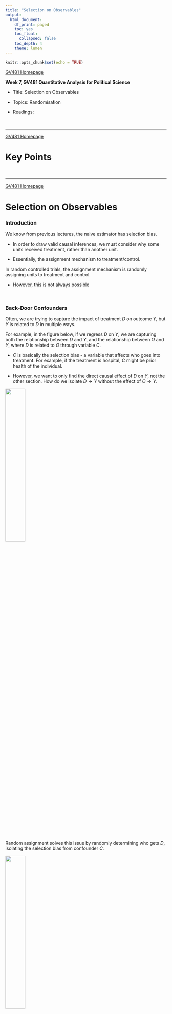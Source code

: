 ```yaml
---
title: "Selection on Observables"
output:
  html_document:
    df_print: paged
    toc: yes
    toc_float:
      collapsed: false
    toc_depth: 4
    theme: lumen
---
```


```r
knitr::opts_chunk$set(echo = TRUE)
```

```{=html}
<style>
  body .main-container {
    max-width: 1100px;
    font-size: 12pt;
  }
</style>
```
[GV481 Homepage](https://kevinli03.github.io/notes/#GV481_Quantitative_Analysis)

**Week 7, GV481 Quantitative Analysis for Political Science**

-   Title: Selection on Observables

-   Topics: Randomisation

-   Readings:

<br />

------------------------------------------------------------------------

[GV481 Homepage](https://kevinli03.github.io/notes/#GV481_Quantitative_Analysis)

# Key Points

<br />

------------------------------------------------------------------------

[GV481 Homepage](https://kevinli03.github.io/notes/#GV481_Quantitative_Analysis)

# **Selection on Observables**

### Introduction

We know from previous lectures, the naive estimator has selection bias.

-   In order to draw valid causal inferences, we must consider why some units received treatment, rather than another unit.

-   Essentially, the assignment mechanism to treatment/control.

In random controlled trials, the assignment mechanism is randomly assigning units to treatment and control.

-   However, this is not always possible

<br />

### Back-Door Confounders

Often, we are trying to capture the impact of treatment $D$ on outcome $Y$, but $Y$ is related to $D$ in multiple ways.

For example, in the figure below, if we regress $D$ on $Y$, we are capturing both the relationship between $D$ and $Y$, and the relationship between $O$ and $Y$, where $D$ is related to $O$ through variable $C$.

-   $C$ is basically the selection bias - a variable that affects who goes into treatment. For example, if the treatment is hospital, $C$ might be prior health of the individual.

<!-- -->

-   However, we want to only find the direct causal effect of $D$ on $Y$, not the other section. How do we isolate $D \rightarrow Y$ without the effect of $O \rightarrow Y$.

![](figure7.1.png){width="35%"}

<br />

Random assignment solves this issue by randomly determining who gets $D$, isolating the selection bias from confounder $C$.

![](figure7.2.png){width="35%"}

<br />

### Selection on Observables

In an observational study, we cannot determine who gets assigned to treatment or control.

Under the selection on observables, we make the assumption that assignment to treatment was based on some observable characteristics

-   Some confounding variables that are observable, causes units to be assigned into either treatment or control.

<!-- -->

-   If we observe all the confounders that caused units to be assigned to treatment, we can partial out that confounding variable and eliminate selection bias.

<br />

For example, in the figure below, we know that some observed characteristic $X$ determines who gets treatment versus control. If we account for $X$, we can isolate the effect of $D$ on $Y$.

![](figure7.3.png){width="25%"}

We can do this by dividing the experiment into smaller randomised controlled trials. For example, we could divide confounder $X$ into two categories: low $X$ and high $X$ (we can do a lot more categories than this).

![](figure7.4.png)

NOTE: Selection on observables only works when we know what is causing selection into treatment. It is not just controlling for any random variable we think might work. We must know what causes selection into treatment.

<br />

### Example: Violence to Voting

Let us look at a paper of the impact of violence on turning out to vote:

-   Treatment $D$: Being abducted

-   Outcome $Y$: turning out to vote.

Can we naively compare the people who were abducted vs. not abducted, and determine the causal effect?

-   Unless the abductions were done completely randomly, then we cannot, since some factors might affect who gets abducted and who does not (selection bias).

Blattman 2009 finds that age is the primary way violent groups choose to abduct individuals. "Abduction parties were under instruction to release only young children and older adults, but keep all adolescent and young adult males".

-   Within these specific age group, abductions were quasi-random.

Thus, age is a confounder variable that affects who gets the treatment:

-   If we hold age constant, potential outcomes should not be different between abducted and not abducted, since we have accounted for the selection bias.

<br />

### Identification Assumptions

Selection on Observables: the treatment is randomly assigned within the observable characteristic $X$.

-   Mathematically: $(Y_1, Y_0) \ \bot \ D|X$.

-   In our example, within each age group (young, middle, old), we should have random assignment within these groups.

<br />

Common Support Assumption: we observe participants and non-participants with the same characteristics

-   Mathematically: $0 < Pr(D = 1|X) < 1$

<!-- -->

-   We need treated and untreated individuals within every $X$ category/level of observable characteristic. This allows us to find the potential outcomes.

-   In our example, we need to have both abducted and non abducted units in the young, middle, and old age group (and every age group).

<br />

### Identification of Estimand

Our estimated is the average treatment effect

$$
\tau_{ATE} = \mathbb{E}[Y_1 - Y_0] = \int \mathbb{E}[Y_1 - Y_0 \ | \ X]dP(X)
$$

Given our selection on observables, we have the following property: since within each category of $X$, there is random assignment, we are basically running "mini" randomised controlled trials within each category of $X$. Thus, we can basically use the naive estimator within each $X$ category:

$$
\begin{split}
\mathbb{E}[Y_1 - Y_0 \ | \ X] & = \mathbb{E}[Y_1 - Y_0 \ | \ X, D=1] \\
& = \mathbb{E}[Y \ | \ X, D = 1] - \mathbb{E}[Y \ | \ X, D = 0]
\end{split}
$$

Therefore, the average treatment effect of observed outcomes is, inputting the above property:

$$
\tau_{ATE} = \int \left( \ \mathbb{E}[Y | X, D = 1] - \ \mathbb{E}[Y \ | \ X, D = 0] \ \right) dP(X)
$$

Or in other words, the integral of expected value of $Y$ in each group of $X$ that are in the treatment group, minus the expected value of $Y$ in each group of $X$ that are in the control state.

<br />

Or even more simply, if selection on observables $(Y_1, Y_0) \ \bot \ D|X$ assumption holds, we are basically doing a randomised controlled trial within each group of $X$.

<br />

### Estimation Methods

There are 3 ways to estimate the ATE for selection on observables (assuming you meet both of the identification assumptions:

1.  Subclassification
2.  Matching
3.  Regression

We will dicuss each of these in the next few sections of the lesson.

<br />

------------------------------------------------------------------------

[GV481 Homepage](https://kevinli03.github.io/notes/#GV481_Quantitative_Analysis)

# **Subclassification**

### Introduction

Subclassification is basically how we have been thinking about selection on observables so far:

1.  Divide the sample into bins/groups/categories based on the value of key covariates $X$
2.  Within each bin, estimate the difference in means between treated and untreated units (just like in a random experiment)
3.  Construct weighted averages of these differences in means estimates using the proportion of units in each bin to recover the ATE. (and proportion of treated units in each bin for ATT, and proportion of untreated units in each bin to recover ATC).

<br />

### Subclassification Estimator

We know that ATE is:

$$
\tau_{ATE} = \mathbb{E}[Y_1 - Y_0] = \int \mathbb{E}[Y_1 - Y_0 \ | \ X]dP(X)
$$

Assuming $X$ takes in $K$ different bins, $X^1, ..., X^k, ..., X^K$, then our estimator is as follows:

$$
\hat{\tau}_{ATE} = \sum\limits_{k=1}^K \left[ \left( \bar{Y}_1^k - \bar{Y}_0^k \right) \times \left( \frac{N^k}{N} \right) \right]
$$

Where:

-   $N^k$ is the number of observations in bin $k$

-   $\bar{Y}_1^k$ is the mean outcome for treated in bin $K$, and $\bar{Y}_0^k$ is the mean outcome for untreated in bin $k$

<br />

More intuitively:

1.  Choose one bin of $X$. Find the mean $Y$ of the treated minus the mean $Y$ of the untreated.
2.  Multiply that difference, by the number of observations in this bin divided by total number of observations.
3.  Do for every bin, and sum every value of the bin up.

<br />

### Multiple Confounders

We can do multiple confounders. For example, say $X_1$ has 2 bins, ad $X_2$ has 2 bins.

-   We would need to create a bin for each possible interactino between the two confounders

-   For example, we would need 4 bins here: (Low $X_1$ Low $X_2$); (Low $X_1$ High $X_2$); (High $X_1$ Low $X_2$), (High $X_1$, High $X_2$).

<br />

Subclassification becomes unfeasible with many covariates.

-   Assume we have $k$ covariates, and divide them each into 3 categories.

-   The number of subclassification cells is $3^k$. If we have 10 covariates, that means 59,059 cells.

-   It is very likely that one of these bins will only contain treated or untreated observations, violating our assumptions

<br />

------------------------------------------------------------------------

[GV481 Homepage](https://kevinli03.github.io/notes/#GV481_Quantitative_Analysis)

# **Saturated Regression**

### Introduction

An alternative strategy, when we would have too man bins in a subclassification case, is to use a fully saturated regression.

-   Essentially, this is a regression, that includes a dummy variable for each possible value of confounder $X$.

-   For example, if our confounder is age, we can include a dummy variable for age, which will be a dummy variable for every possible age in our sample.

<br />

### Estimation with Regression

The resulting estimate of OLS will be notated as $\tau_{OLS}$. However, $\tau_{OLS}$ will not always equal $\tau_{ATE}$.

-   The reason is because $\tau_{ATE}$ weights each bin estimate with the proportion of units within that bin compared to the whole (that is called the marginal distribution of $X$.

-   However, OLS weights each bin estimate by the marginal distribution of $X$ and the conditional variance of $Var[D|X]$ in each bin.

Thus, we must be careful while using saturated regression.

<br />

------------------------------------------------------------------------

[GV481 Homepage](https://kevinli03.github.io/notes/#GV481_Quantitative_Analysis)

# **Matching**

### Introduction

Matching means trying to match treated units to untreated units.

-   This way, we can fill in missing potential outcomes, using the observed outcomes of units that resemble treated and/or untreated units on key covariates.

<br />

What choices do we make when we match observations?

1.  Which covariates to match on? Generally the confounders $X$
2.  We can match with or without replacement: Matching without replacement means one observation can only be used to match to one other observation. Matching with replacement means we can have one control unit matched to 3 treatment units.
3.  How many macthes should we make for each unit? Can each observation match with 2 other observations? 3?
4.  What type of algorithm to match?
    -   Direct matching - matching 18 year old with 18 year old.
    -   Nearest Neighbour matching - matching 18 year old with the closest age (let us say 19).
    -   Propensity matching - collapsing multiply covariates into a single score, that describes how likely you were to be selected to treatment. Match to similar units.

<br />

Our workflow is as follows when matching:

1.  Check balance on pre-treatment covariates
2.  Perform matching
3.  Check balance in matched data - are our treatment and control groups similar?
4.  If yes, then estimate treatment effects like random experiment.

Goal is to get the best balance between treatment and control groups. We will often try every possible matching choices, and choose the one that best does this.

<br />

### Example: Violence and Voting

First thing you do is to create a table. The rows are key covariates, and the columns are control/treatment.

-   We might notice that for a covariate $X$ (let us say age), there are very different ages between abducted and not abducted.

<br />

Then, we will do the matching.

```r
library(Matching)

# do matching - you can change estimand, replace, and exact matching
m = Match(Tr = treatment_vector, X = confounding_vector,
          estimand = "ATE", M = 1, replace = TRUE, exact = c(TRUE))

# summary (match.out paramter should equal name of your matching variable)
bal = MatchBalance(treatment_variable ~ confounder_variable,
                   match.out = m, nboots = 1000, data = mydata)

bal
```

The output will show the before and after matching, and how the treatment and control group means differ.

<br />

### Nearest Neighbour Matching

Perfect matches are often not available. In that case, we can use the "nearest" neighbour, the closest untreated/treated unit.

-   This is useful, because if perfect matches are not available, some data points may be dropped. This is not great as less sample size is not good.

Basically, what we do is that we average the closest matches (above and beyond), to estimate the actual value of the match would be (if there was perfect matching)

Thus, our estimated ATT is as follows:

$$
\begin{split}
\hat{\tau}_{ATT} & = \frac{1}{N_1} \sum\limits_{D_i = 1} (Y_i - Y_{j(i)}) \\
& = \frac{1}{N_1} \sum\limits_{D_i = 1} \left[ Y_i - \left( \frac{1}{M} \sum\limits_{m=1}^M Y_{jm(i)} \right) \right]
\end{split}
$$

Basically, $M$ is how many matches are used. $M = 1$ means 1 to 1 matching. $M = 2$ means 2 neighbours were averaged to get our estimate of what the actual match would be.

<br />

### Distance Matching

If we have more than one covariate, we can still do matching.

-   We can do this by using some "distance" between units and their covariate values.

-   One example is Euclidean distance - let us say you have 2 covariates. You can find the euclidean distance in the $\mathbb{R}^2$ plane.

However, with more and more covariates, it becomes harder to find good matches.

<br />

### Propensity Score Matching

A solution is Propensity score matching.

-   Covariates are considered in selection on observables because they are affecting selection bias - i.e. they affect how likely an individual is assigned to treatment.

-   Thus, we can match based on how likely a unit is to be assigned to a treatment, given their values of covariates.

More formally, propensity score is defined as:

$$
p(X) = Pr(D = 1 \ | X)
$$

<br />

We can estimate these propensity score with a logistic regression.

-   Explanatory variables are the observable con founders

-   Response variable is treatment or not (in real world - observed)

-   Logistic regression will output probabilities for each individual unit.

Then, we do matching based on estimated propensity score

-   If our control and treatment group are similar in propensity score, that means they are roughly the same, so we can do naive estimation.

<br />

------------------------------------------------------------------------

[GV481 Homepage](https://kevinli03.github.io/notes/#GV481_Quantitative_Analysis)

